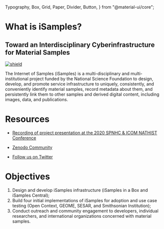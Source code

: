   Typography,
  Box,
  Grid,
  Paper,
  Divider,
  Button,
} from "@material-ui/core";

<WelcomeBanner />

<Box mb={5}>
<Grid container direction="row" spacing={6}  alignItems="bottom">
<Grid item lg={4}>

# What is iSamples?

## Toward an Interdisciplinary Cyberinfrastructure for Material Samples

<a href="https://nsf.gov/awardsearch/showAward?AWD_ID=2004839" target="_blank">
<Image
  src="/shield.svg"
  alt="shield"
  layout="intrinsic"
  height={20}
  width={92}
/>
</a>
<Typography variant="body1" color="textPrimary">

The Internet of Samples (iSamples) is a multi-disciplinary and multi-institutional project funded by the National Science Foundation to design, develop, and promote service infrastructure to uniquely, consistently, and conveniently identify material samples, record metadata about them, and persistently link them to other samples and derived digital content, including images, data, and publications.

</Typography>
</Grid>
<Grid item lg={4}>


# Resources

<Typography variant="body1" color="primary">

- [Recording of project presentation at the 2020 SPNHC & ICOM NATHIST Conference](https://www.youtube.com/watch?v=eRUw5NMksFo&t=105s)

- [Zenodo Community](https://zenodo.org/communities/isamples?page=1&size=20)

- [Follow us on Twitter](https://twitter.com/isamplesorg)

</Typography>

</Grid>
<Grid item lg={4}>

# Objectives

<Typography variant="body1" color="textPrimary">

1. Design and develop iSamples infrastructure (iSamples in a Box and iSamples Central);
2. Build four initial implementations of iSamples for adoption and use case testing (Open Context, GEOME, SESAR, and Smithsonian Institution);
3. Conduct outreach and community engagement to developers, individual researchers, and international organizations concerned with material samples.

</Typography>

</Grid>
</Grid>
</Box>

<Background />
<Personnel />

